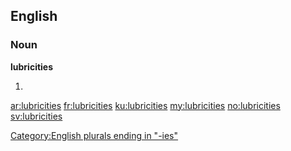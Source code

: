 ==English==

===Noun===
'''lubricities'''

# {{plural of|[[lubricity]]}}

[[Category:English plurals ending in "-ies"]]

[[ar:lubricities]]
[[fr:lubricities]]
[[ku:lubricities]]
[[my:lubricities]]
[[no:lubricities]]
[[sv:lubricities]]